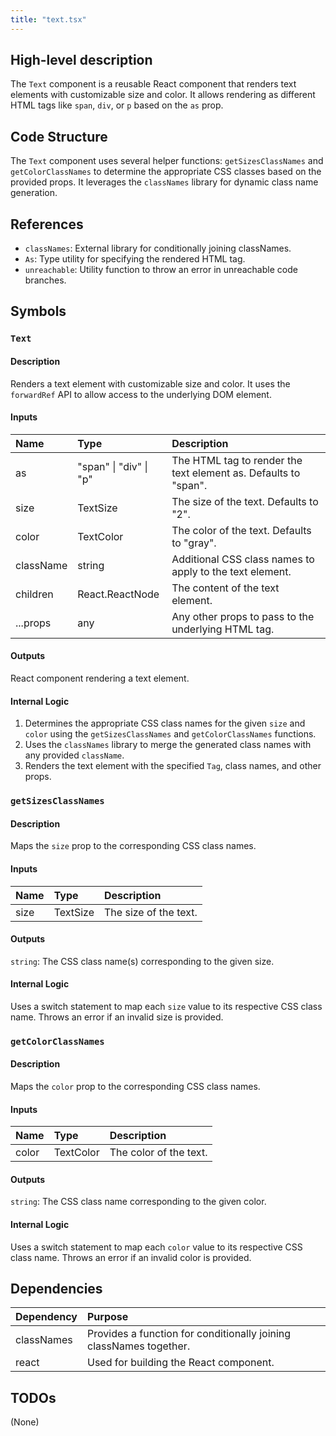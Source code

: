 ```yaml
---
title: "text.tsx"
---
```


## High-level description
The `Text` component is a reusable React component that renders text elements with customizable size and color. It allows rendering as different HTML tags like `span`, `div`, or `p` based on the `as` prop.

## Code Structure
The `Text` component uses several helper functions: `getSizesClassNames` and `getColorClassNames` to determine the appropriate CSS classes based on the provided props. It leverages the `classNames` library for dynamic class name generation.

## References
- `classNames`: External library for conditionally joining classNames.
- `As`: Type utility for specifying the rendered HTML tag.
- `unreachable`: Utility function to throw an error in unreachable code branches.

## Symbols

### `Text`
#### Description
Renders a text element with customizable size and color. It uses the `forwardRef` API to allow access to the underlying DOM element.

#### Inputs
| Name | Type | Description |
|:-----|:-----|:------------|
| as | "span" \| "div" \| "p" | The HTML tag to render the text element as. Defaults to "span". |
| size | TextSize | The size of the text. Defaults to "2". |
| color | TextColor | The color of the text. Defaults to "gray". |
| className | string | Additional CSS class names to apply to the text element. |
| children | React.ReactNode | The content of the text element. |
| ...props | any | Any other props to pass to the underlying HTML tag. |

#### Outputs
React component rendering a text element.

#### Internal Logic
1. Determines the appropriate CSS class names for the given `size` and `color` using the `getSizesClassNames` and `getColorClassNames` functions.
2. Uses the `classNames` library to merge the generated class names with any provided `className`.
3. Renders the text element with the specified `Tag`, class names, and other props.

### `getSizesClassNames`
#### Description
Maps the `size` prop to the corresponding CSS class names.

#### Inputs
| Name | Type | Description |
|:-----|:-----|:------------|
| size | TextSize | The size of the text. |

#### Outputs
`string`: The CSS class name(s) corresponding to the given size.

#### Internal Logic
Uses a switch statement to map each `size` value to its respective CSS class name. Throws an error if an invalid size is provided.

### `getColorClassNames`
#### Description
Maps the `color` prop to the corresponding CSS class names.

#### Inputs
| Name | Type | Description |
|:-----|:-----|:------------|
| color | TextColor | The color of the text. |

#### Outputs
`string`: The CSS class name corresponding to the given color.

#### Internal Logic
Uses a switch statement to map each `color` value to its respective CSS class name. Throws an error if an invalid color is provided.

## Dependencies
| Dependency | Purpose |
|:-----------|:--------|
| classNames | Provides a function for conditionally joining classNames together. |
| react | Used for building the React component. |

## TODOs
(None)
